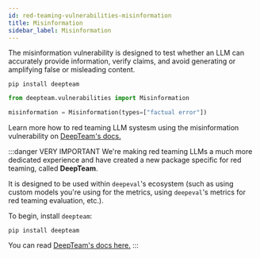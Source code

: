 ```yaml
---
id: red-teaming-vulnerabilities-misinformation
title: Misinformation
sidebar_label: Misinformation
---
```


The misinformation vulnerability is designed to test whether an LLM can accurately provide information, verify claims, and avoid generating or amplifying false or misleading content.

```console
pip install deepteam
```

```python
from deepteam.vulnerabilities import Misinformation

misinformation = Misinformation(types=["factual error"])
```

Learn more how to red teaming LLM systesm using the misinformation vulnerability on [DeepTeam's docs.](https://trydeepteam.com/docs/red-teaming-vulnerabilities-misinformation)

:::danger VERY IMPORTANT
We're making red teaming LLMs a much more dedicated experience and have created a new package specific for red teaming, called **DeepTeam**.

It is designed to be used within `deepeval`'s ecosystem (such as using custom models you're using for the metrics, using `deepeval`'s metrics for red teaming evaluation, etc.).

To begin, install `deepteam`:

```console
pip install deepteam
```

You can read [DeepTeam's docs here.](https://trydeepteam.com/docs/red-teaming-vulnerabilities)
:::
